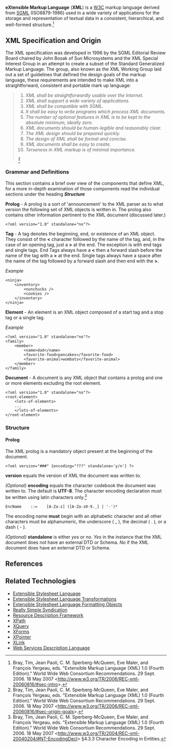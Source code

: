 '''eXtensible Markup Language''' ('''XML''') is a [[W3C]] markup language derived from [[SGML]] (ISO8879-1986) used in a wide variety of applications for the storage and representation of textual data in a consistent, hierarchical, and well-formed structure.<ref>Bray, Tim, Jean Paoli, C. M. Sperberg-McQueen, Eve Maler, and François Yergeau, eds. "Extensible Markup Language (XML) 1.0 (Fourth Edition)." World Wide Web Consortium Recommendations. 29 Sept. 2006. 18 May 2007 <http://www.w3.org/TR/2006/REC-xml-20060816/#sec-intro>.</ref>

== XML Specification and Origin ==

The XML specification was developed in 1996 by the SGML Editorial Review Board chaired by John Bosak of Sun Microsystems and the XML Special Interest Group in an attempt to create a subset of the Standard Generalized Markup Language. The group, also known as the XML Working Group  laid out a set of guidelines that defined the design goals of the markup language, these requirements are intended to make XML into a straightforward, consistent and portable mark up language:
<blockquote>

#''XML shall be straightforwardly usable over the Internet.''
#''XML shall support a wide variety of applications.''
#''XML shall be compatible with SGML.''
#''It shall be easy to write programs which process XML documents.''
#''The number of optional features in XML is to be kept to the absolute minimum, ideally zero.''
#''XML documents should be human-legible and reasonably clear.''
#''The XML design should be prepared quickly.''
#''The design of XML shall be formal and concise.''
#''XML documents shall be easy to create.''
#''Terseness in XML markup is of minimal importance.''

<ref>Bray, Tim, Jean Paoli, C. M. Sperberg-McQueen, Eve Maler, and François Yergeau, eds. "Extensible Markup Language (XML) 1.0 (Fourth Edition)." World Wide Web Consortium Recommendations. 29 Sept. 2006. 18 May 2007 <http://www.w3.org/TR/2006/REC-xml-20060816/#sec-origin-goals>.</ref>



</blockquote>

=== Grammar and Definitions ===

This section contains a brief over view of the components that define XML, for a more in-depth examination of those components read the individual sections under the heading '''''Structure'''''



'''Prolog''' - A prolog is a sort of 'announcement' to the XML parser as to what version the following set of XML objects is written in. The prolog also contains other information pertinent to the XML document (discussed later.)

<pre>
<?xml version="1.0" standalone="no"?>
</pre>


'''Tag''' - A tag denotes the beginning, end, or existence of an XML object. They consist of the '''<''' character followed by the name of the tag, and, in the case of an opening tag, just a '''>''' at the end. The exception is with end tags and single tags. End Tags always have a '''<''' then a forward slash before the name of the tag with a '''>''' at the end. Single tags always have a space after the name of the tag followed by a forward slash and then end with the '''>'''.

''Example''
<pre>
<ninja>
    <inventory>
        <nunchucks />
        <cookies />
    </inventory>
</ninja>
</pre>



'''Element''' - An element is an XML object composed of a start tag and a stop tag or a single tag.

''Example''
<pre>
<?xml version="1.0" standalone="no"?>
<family>
    <member>
        <name>dad</name>
        <favorite-food>pancakes</favorite-food>
        <favorite-animal>wombats</favorite-animal>
    </member>
</family>
</pre>

'''Document''' - A document is any XML object that contains a prolog and one or more elements excluding the root element.

<pre>
<?xml version="1.0" standalone="no"?>
<root-element>
    <lots-of-elements>
    ...
    </lots-of-elements>
</root-element>
</pre>

=== Structure ===


==== Prolog ====

The XML prolog is a mandatory object present at the beginning of the document. 

<pre>
<?xml version="###" {encoding="???" standalone='y/n'} ?>
</pre>

'''version''' equals the version of XML the document was written to.

''(Optional)'' '''encoding''' equals the character codebook the document was written to. The default is '''UTF-8'''. The character encoding declaration must be written using latin characters only.<ref>Bray, Tim, Jean Paoli, C. M. Sperberg-McQueen, Eve Maler, and François Yergeau, eds. "Extensible Markup Language (XML) 1.0 (Fourth Edition)." World Wide Web Consortium Recommendations. 29 Sept. 2006. 18 May 2007 <http://www.w3.org/TR/2004/REC-xml-20040204/#NT-EncodingDecl> §4.3.3 Character Encoding in Entities.</ref>


<pre>EncName    ::=    [A-Za-z] ([A-Za-z0-9._] | '-')* </pre>
The encoding name '''must''' begin with an alphabetic character and all other characters must be alphanumeric, the underscore ( _ ), the decimal ( . ), or a dash ( - ).


''(Optional)'' '''standalone''' is either ''yes'' or ''no''. ''Yes'' in the instance that the XML document does not have an external DTD or Schema. ''No'' if the XML document does have an external DTD or Schema.

== References ==
<references/>

== Related Technologies ==

*[[XSL|Extensible Stylesheet Language]]
*[[XSLT|Extensible Stylesheet Language Transformations]]
*[[XSL-FO|Extensible Stylesheet Language Formatting Objects]]
*[[RSS|Really Simple Syndication]]
*[[RDF|Resource Description Framework]]
*[[XPath|XPath]]
*[[XQuery|XQuery]]
*[[XForms|XForms]]
*[[XPointer|XPointer]]
*[[XLink|XLink]]
*[[WSDL|Web Services Description Language]]